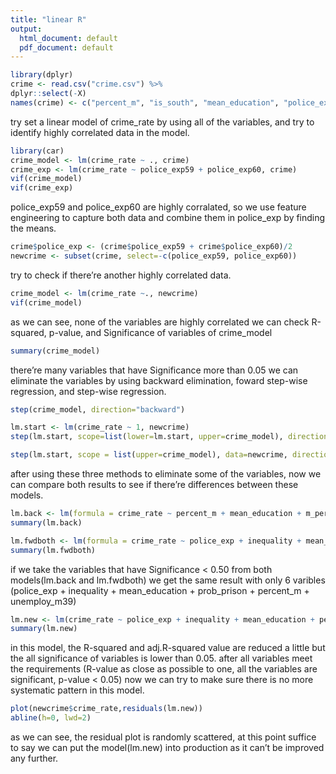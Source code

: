 ---
title: "linear R"
output:
  html_document: default
  pdf_document: default
---



```{r warning=FALSE}
library(dplyr)
crime <- read.csv("crime.csv") %>% 
dplyr::select(-X)
names(crime) <- c("percent_m", "is_south", "mean_education", "police_exp60", "police_exp59", "labour_participation", "m_per1000f", "state_pop", "nonwhites_per1000", "unemploy_m24", "unemploy_m39", "gdp", "inequality", "prob_prison", "time_prison", "crime_rate")
```

try set a linear model of crime_rate by using all of the variables, and try to identify highly correlated data in the model.


```{r warning=FALSE}
library(car)
crime_model <- lm(crime_rate ~ ., crime)
crime_exp <- lm(crime_rate ~ police_exp59 + police_exp60, crime)
vif(crime_model)
vif(crime_exp)
```

police_exp59 and police_exp60 are highly corralated, so we use feature engineering to capture both data and combine them in police_exp by finding the means.


```{r}
crime$police_exp <- (crime$police_exp59 + crime$police_exp60)/2
newcrime <- subset(crime, select=-c(police_exp59, police_exp60))
```

try to check if there're another highly correlated data.

```{r}
crime_model <- lm(crime_rate ~., newcrime)
vif(crime_model)
```
as we can see, none of the variables are highly correlated
we can check R-squared, p-value, and Significance of variables of crime_model

```{r}
summary(crime_model)
```

there're many variables that have Significance more than 0.05
we can eliminate the variables by using backward elimination, foward step-wise regression, and step-wise regression.


```{r}
step(crime_model, direction="backward")
```


```{r}
lm.start <- lm(crime_rate ~ 1, newcrime)
step(lm.start, scope=list(lower=lm.start, upper=crime_model), direction="forward")
```


```{r}
step(lm.start, scope = list(upper=crime_model), data=newcrime, direction="both")
```

after using these three methods to eliminate some of the variables, now we can compare both results to see if there're differences between these models.

```{r}
lm.back <- lm(formula = crime_rate ~ percent_m + mean_education + m_per1000f + unemploy_m24 + unemploy_m39 + inequality + prob_prison + police_exp, data = newcrime)
summary(lm.back)
```


```{r}
lm.fwdboth <- lm(formula = crime_rate ~ police_exp + inequality + mean_education + prob_prison + percent_m + unemploy_m39 + gdp, data = newcrime)
summary(lm.fwdboth)
```

if we take the variables that have Significance < 0.50 from both models(lm.back and lm.fwdboth)
we get the same result with only 6 varibles (police_exp + inequality + mean_education + 
    prob_prison + percent_m + unemploy_m39)

```{r}
lm.new <- lm(crime_rate ~ police_exp + inequality + mean_education + percent_m + prob_prison + unemploy_m39, newcrime)
summary(lm.new)
```

in this model, the R-squared and adj.R-squared value are reduced a little but the all significance of variables is lower than 0.05.
after all variables meet the requirements (R-value as close as possible to one, all the variables are significant, p-value < 0.05)
now we can try to make sure there is no more systematic pattern in this model.

```{r}
plot(newcrime$crime_rate,residuals(lm.new))
abline(h=0, lwd=2)
```

as we can see, the residual plot is randomly scattered, at this point suffice to say we can put the model(lm.new) into production as it can't be improved any further.
